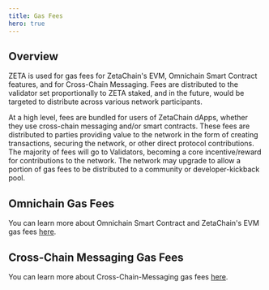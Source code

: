 ```yaml
---
title: Gas Fees
hero: true
---
```


## Overview

ZETA is used for gas fees for ZetaChain's EVM, Omnichain Smart Contract
features, and for Cross-Chain Messaging. Fees are distributed to the validator
set proportionally to ZETA staked, and in the future, would be targeted to
distribute across various network participants.

At a high level, fees are bundled for users of ZetaChain dApps, whether they use
cross-chain messaging and/or smart contracts. These fees are distributed to
parties providing value to the network in the form of creating transactions,
securing the network, or other direct protocol contributions. The majority of
fees will go to Validators, becoming a core incentive/reward for contributions
to the network. The network may upgrade to allow a portion of gas fees to be
distributed to a community or developer-kickback pool.

## Omnichain Gas Fees

You can learn more about Omnichain Smart Contract and ZetaChain's EVM gas fees
[here](/developers/omnichain/gas-fees).

## Cross-Chain Messaging Gas Fees

You can learn more about Cross-Chain-Messaging gas fees
[here](/developers/cross-chain-messaging/gas-fees).
